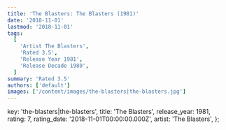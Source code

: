```yaml
---
title: 'The Blasters: The Blasters (1981)'
date: '2018-11-01'
lastmod: '2018-11-01'
tags:
  [
    'Artist The Blasters',
    'Rated 3.5',
    'Release Year 1981',
    'Release Decade 1980',
  ]
summary: 'Rated 3.5'
authors: ['default']
images: ['/content/images/the-blasters|the-blasters.jpg']
---
```


  key: 'the-blasters|the-blasters',
  title: 'The Blasters',
  release_year: 1981,
  rating: 7,
  rating_date: '2018-11-01T00:00:00.000Z',
  artist: 'The Blasters',
};

<MusicRating data={data} />
